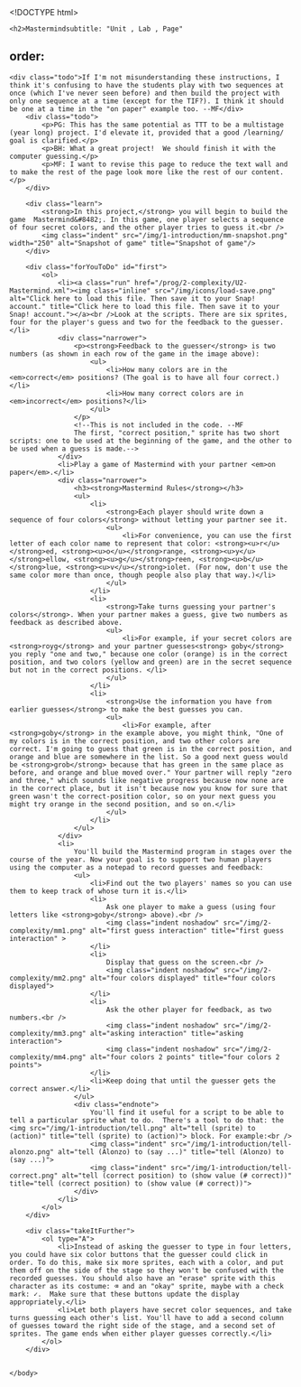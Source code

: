 <!DOCTYPE html>
<html lang="en">
    <head>
		<meta http-equiv="content-type" content="text/html; charset=utf-8" />
        <script type="text/javascript" src="/llab/loader.js"></script>
		<title>Unit 2 Optional Projects, Page 3</title>
    </head>

    <body>
    <!--<div class="todo">ST-Fix the student access issue due to hideControls</div>-->
		<h2>Mastermindsubtitle: "Unit , Lab , Page"
order:
---
		<div class="todo">If I'm not misunderstanding these instructions, I think it's confusing to have the students play with two sequences at once (which I've never seen before) and then build the project with only one sequence at a time (except for the TIF?). I think it should be one at a time in the "on paper" example too. --MF</div>
        <div class="todo">
            <p>PG: This has the same potential as TTT to be a multistage (year long) project. I'd elevate it, provided that a good /learning/ goal is clarified.</p>
            <p>BH: What a great project!  We should finish it with the computer guessing.</p>
            <p>MF: I want to revise this page to reduce the text wall and to make the rest of the page look more like the rest of our content.</p>
        </div>
        
		<div class="learn">
        	<strong>In this project,</strong> you will begin to build the game  Mastermind&#8482;. In this game, one player selects a sequence of four secret colors, and the other player tries to guess it.<br />
	        <img class="indent" src="/img/1-introduction/mm-snapshot.png" width="250" alt="Snapshot of game" title="Snapshot of game"/>
        </div>
        
        <div class="forYouToDo" id="first">
            <ol>
                <li><a class="run" href="/prog/2-complexity/U2-Mastermind.xml"><img class="inline" src="/img/icons/load-save.png" alt="Click here to load this file. Then save it to your Snap! account." title="Click here to load this file. Then save it to your Snap! account."></a><br />Look at the scripts. There are six sprites, four for the player's guess and two for the feedback to the guesser.</li>
                <div class="narrower">
                	<p><strong>Feedback to the guesser</strong> is two numbers (as shown in each row of the game in the image above):
                    	<ul>
                            <li>How many colors are in the <em>correct</em> positions? (The goal is to have all four correct.)</li>
                            <li>How many correct colors are in <em>incorrect</em> positions?</li>
                        </ul>
                    </p>
                    <!--This is not included in the code. --MF
                    The first, "correct position," sprite has two short scripts: one to be used at the beginning of the game, and the other to be used when a guess is made.-->
                </div>
                <li>Play a game of Mastermind with your partner <em>on paper</em>.</li>
                <div class="narrower">
                	<h3><strong>Mastermind Rules</strong></h3>
                    <ul>
                        <li>
                            <strong>Each player should write down a sequence of four colors</strong> without letting your partner see it.
                            <ul>
                            	<li>For convenience, you can use the first letter of each color name to represent that color: <strong><u>r</u></strong>ed, <strong><u>o</u></strong>range, <strong><u>y</u></strong>ellow, <strong><u>g</u></strong>reen, <strong><u>b</u></strong>lue, <strong><u>v</u></strong>iolet. (For now, don't use the same color more than once, though people also play that way.)</li>
                            </ul>
                        </li>
                        <li>
                            <strong>Take turns guessing your partner's colors</strong>. When your partner makes a guess, give two numbers as feedback as described above.
                            <ul>
                            	<li>For example, if your secret colors are <strong>royg</strong> and your partner guesses<strong> goby</strong> you reply "one and two," because one color (orange) is in the correct position, and two colors (yellow and green) are in the secret sequence but not in the correct positions. </li>
                            </ul>
                        </li>
                        <li>
                            <strong>Use the information you have from earlier guesses</strong> to make the best guesses you can.
                            <ul>
                            	<li>For example, after <strong>goby</strong> in the example above, you might think, "One of my colors is in the correct position, and two other colors are correct. I'm going to guess that green is in the correct position, and orange and blue are somewhere in the list. So a good next guess would be <strong>grob</strong> because that has green in the same place as before, and orange and blue moved over." Your partner will reply "zero and three," which sounds like negative progress because now none are in the correct place, but it isn't because now you know for sure that green wasn't the correct-position color, so on your next guess you might try orange in the second position, and so on.</li>
                            </ul>
                        </li>
                    </ul>
                </div>
                <li>
                    You'll build the Mastermind program in stages over the course of the year. Now your goal is to support two human players using the computer as a notepad to record guesses and feedback:
                    <ul>
                        <li>Find out the two players' names so you can use them to keep track of whose turn it is.</li>
                        <li>
                            Ask one player to make a guess (using four letters like <strong>goby</strong> above).<br />
                            <img class="indent noshadow" src="/img/2-complexity/mm1.png" alt="first guess interaction" title="first guess interaction" >
                        </li>
                        <li> 
                            Display that guess on the screen.<br />
                            <img class="indent noshadow" src="/img/2-complexity/mm2.png" alt="four colors displayed" title="four colors displayed">
                        </li>
                        <li>
                            Ask the other player for feedback, as two numbers.<br />
                            <img class="indent noshadow" src="/img/2-complexity/mm3.png" alt="asking interaction" title="asking interaction">
                            <img class="indent noshadow" src="/img/2-complexity/mm4.png" alt="four colors 2 points" title="four colors 2 points">
                        </li>
                        <li>Keep doing that until the guesser gets the correct answer.</li>
                    </ul>
                    <div class="endnote">
                        You'll find it useful for a script to be able to tell a particular sprite what to do.  There's a tool to do that: the <img src="/img/1-introduction/tell.png" alt="tell (sprite) to (action)" title="tell (sprite) to (action)"> block. For example:<br />
                        <img class="indent" src="/img/1-introduction/tell-alonzo.png" alt="tell (Alonzo) to (say ...)" title="tell (Alonzo) to (say ...)">
                        <img class="indent" src="/img/1-introduction/tell-correct.png" alt="tell (correct position) to (show value (# correct))" title="tell (correct position) to (show value (# correct))">
                    </div>
                </li>
            </ol>
        </div>
        
        <div class="takeItFurther">
            <ol type="A">
                <li>Instead of asking the guesser to type in four letters, you could have six color buttons that the guesser could click in order. To do this, make six more sprites, each with a color, and put them off on the side of the stage so they won't be confused with the recorded guesses. You should also have an "erase" sprite with this character as its costume: ⌫ and an "okay" sprite, maybe with a check mark: ✓.  Make sure that these buttons update the display appropriately.</li>
                <li>Let both players have secret color sequences, and take turns guessing each other's list. You'll have to add a second column of guesses toward the right side of the stage, and a second set of sprites. The game ends when either player guesses correctly.</li>
            </ol>
        </div>
        
    
    </body>
</html>